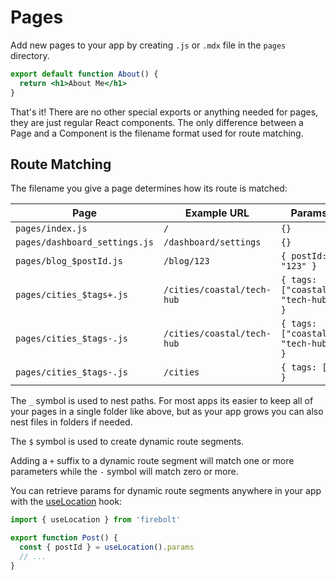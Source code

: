 
# Pages

Add new pages to your app by creating `.js` or `.mdx` file in the `pages` directory.

```jsx title='pages/about.js' lineNumbers
export default function About() {
  return <h1>About Me</h1>
}
```

That's it! There are no other special exports or anything needed for pages, they are just regular React components. The only difference between a Page and a Component is the filename format used for route matching.

## Route Matching

The filename you give a page determines how its route is matched:

| Page                          | Example URL                | Params                              |
| ----------------------------- | -------------------------- | ----------------------------------- |
| `pages/index.js`              | `/`                        | `{}`                                |
| `pages/dashboard_settings.js` | `/dashboard/settings`      | `{}`                                |
| `pages/blog_$postId.js`       | `/blog/123`                | `{ postId: "123" }`                 |
| `pages/cities_$tags+.js`      | `/cities/coastal/tech-hub` | `{ tags: ["coastal", "tech-hub"] }` |
| `pages/cities_$tags-.js`      | `/cities/coastal/tech-hub` | `{ tags: ["coastal", "tech-hub"] }` |
| `pages/cities_$tags-.js`      | `/cities`                  | `{ tags: [] }`                      |

The `_` symbol is used to nest paths. For most apps its easier to keep all of your pages in a single folder like above, but as your app grows you can also nest files in folders if needed.

The `$` symbol is used to create dynamic route segments.

Adding a `+` suffix to a dynamic route segment will match one or more parameters while the `-` symbol will match zero or more.

You can retrieve params for dynamic route segments anywhere in your app with the [useLocation](/docs/useLocation) hook:

```jsx title='components/Post.js' lineNumbers
import { useLocation } from 'firebolt'

export function Post() {
  const { postId } = useLocation().params
  // ...
}
```
